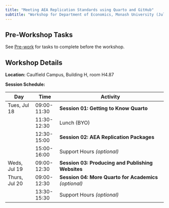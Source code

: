 ```yaml
---
title: "Meeting AEA Replication Standards using Quarto and GitHub"
subtitle: "Workshop for Department of Economics, Monash University (Jul 18-20, 2023)"
---
```


## Pre-Workshop Tasks

See [Pre-work](00-pre-workshop.qmd) for tasks to complete before the workshop.

## Workshop Details

**Location:** Caulfield Campus, Building H, room H4.87

**Session Schedule:**

| Day           | Time        | Activity                                               |
|---------------|-------------|--------------------------------------------------------|
| Tues, Jul 18  | 09:00-11:30 | **Session 01: Getting to Know Quarto**                 |
|               | 11:30-12:30 | Lunch (BYO)                                            |
|               | 12:30-15:00 | **Session 02: AEA Replication Packages**               |
|               | 15:00-16:00 | Support Hours *(optional)*                             |
| Weds, Jul 19  | 09:00-12:30 | **Session 03: Producing and Publishing Websites**      |
| Thurs, Jul 20 | 09:00-12:30 | **Session 04: More Quarto for Academics** *(optional)* |
|               | 13:30-15:30 | Support Hours *(optional)*                             |